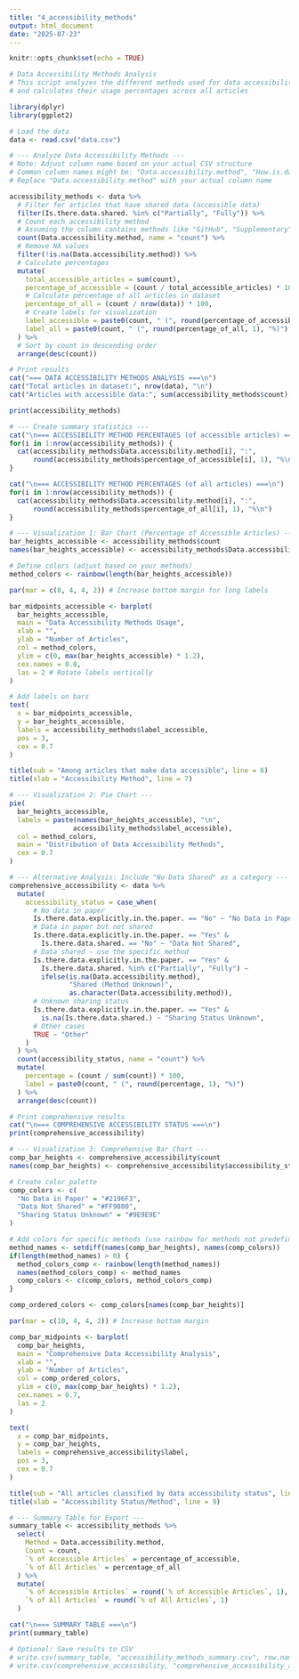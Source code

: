 ```yaml
---
title: "4_accessibility_methods"
output: html_document
date: "2025-07-23"
---
```


```r
knitr::opts_chunk$set(echo = TRUE)
```

```r
# Data Accessibility Methods Analysis
# This script analyzes the different methods used for data accessibility
# and calculates their usage percentages across all articles

library(dplyr)
library(ggplot2)

# Load the data
data <- read.csv("data.csv")

# --- Analyze Data Accessibility Methods ---
# Note: Adjust column name based on your actual CSV structure
# Common column names might be: "Data.accessibility.method", "How.is.data.shared", etc.
# Replace "Data.accessibility.method" with your actual column name

accessibility_methods <- data %>%
  # Filter for articles that have shared data (accessible data)
  filter(Is.there.data.shared. %in% c("Partially", "Fully")) %>%
  # Count each accessibility method
  # Assuming the column contains methods like "GitHub", "Supplementary", "Repository", etc.
  count(Data.accessibility.method, name = "count") %>%
  # Remove NA values
  filter(!is.na(Data.accessibility.method)) %>%
  # Calculate percentages
  mutate(
    total_accessible_articles = sum(count),
    percentage_of_accessible = (count / total_accessible_articles) * 100,
    # Calculate percentage of all articles in dataset
    percentage_of_all = (count / nrow(data)) * 100,
    # Create labels for visualization
    label_accessible = paste0(count, " (", round(percentage_of_accessible, 1), "%)"),
    label_all = paste0(count, " (", round(percentage_of_all, 1), "%)")
  ) %>%
  # Sort by count in descending order
  arrange(desc(count))

# Print results
cat("=== DATA ACCESSIBILITY METHODS ANALYSIS ===\n")
cat("Total articles in dataset:", nrow(data), "\n")
cat("Articles with accessible data:", sum(accessibility_methods$count), "\n\n")

print(accessibility_methods)

# --- Create summary statistics ---
cat("\n=== ACCESSIBILITY METHOD PERCENTAGES (of accessible articles) ===\n")
for(i in 1:nrow(accessibility_methods)) {
  cat(accessibility_methods$Data.accessibility.method[i], ":", 
      round(accessibility_methods$percentage_of_accessible[i], 1), "%\n")
}

cat("\n=== ACCESSIBILITY METHOD PERCENTAGES (of all articles) ===\n")
for(i in 1:nrow(accessibility_methods)) {
  cat(accessibility_methods$Data.accessibility.method[i], ":", 
      round(accessibility_methods$percentage_of_all[i], 1), "%\n")
}

# --- Visualization 1: Bar Chart (Percentage of Accessible Articles) ---
bar_heights_accessible <- accessibility_methods$count
names(bar_heights_accessible) <- accessibility_methods$Data.accessibility.method

# Define colors (adjust based on your methods)
method_colors <- rainbow(length(bar_heights_accessible))

par(mar = c(8, 4, 4, 2)) # Increase bottom margin for long labels

bar_midpoints_accessible <- barplot(
  bar_heights_accessible,
  main = "Data Accessibility Methods Usage",
  xlab = "",
  ylab = "Number of Articles",
  col = method_colors,
  ylim = c(0, max(bar_heights_accessible) * 1.2),
  cex.names = 0.8,
  las = 2 # Rotate labels vertically
)

# Add labels on bars
text(
  x = bar_midpoints_accessible,
  y = bar_heights_accessible,
  labels = accessibility_methods$label_accessible,
  pos = 3,
  cex = 0.7
)

title(sub = "Among articles that make data accessible", line = 6)
title(xlab = "Accessibility Method", line = 7)

# --- Visualization 2: Pie Chart ---
pie(
  bar_heights_accessible,
  labels = paste(names(bar_heights_accessible), "\n", 
                accessibility_methods$label_accessible),
  col = method_colors,
  main = "Distribution of Data Accessibility Methods",
  cex = 0.7
)

# --- Alternative Analysis: Include "No Data Shared" as a category ---
comprehensive_accessibility <- data %>%
  mutate(
    accessibility_status = case_when(
      # No data in paper
      Is.there.data.explicitly.in.the.paper. == "No" ~ "No Data in Paper",
      # Data in paper but not shared
      Is.there.data.explicitly.in.the.paper. == "Yes" & 
        Is.there.data.shared. == "No" ~ "Data Not Shared",
      # Data shared - use the specific method
      Is.there.data.explicitly.in.the.paper. == "Yes" & 
        Is.there.data.shared. %in% c("Partially", "Fully") ~ 
        ifelse(is.na(Data.accessibility.method), 
               "Shared (Method Unknown)", 
               as.character(Data.accessibility.method)),
      # Unknown sharing status
      Is.there.data.explicitly.in.the.paper. == "Yes" & 
        is.na(Is.there.data.shared.) ~ "Sharing Status Unknown",
      # Other cases
      TRUE ~ "Other"
    )
  ) %>%
  count(accessibility_status, name = "count") %>%
  mutate(
    percentage = (count / sum(count)) * 100,
    label = paste0(count, " (", round(percentage, 1), "%)")
  ) %>%
  arrange(desc(count))

# Print comprehensive results
cat("\n=== COMPREHENSIVE ACCESSIBILITY STATUS ===\n")
print(comprehensive_accessibility)

# --- Visualization 3: Comprehensive Bar Chart ---
comp_bar_heights <- comprehensive_accessibility$count
names(comp_bar_heights) <- comprehensive_accessibility$accessibility_status

# Create color palette
comp_colors <- c(
  "No Data in Paper" = "#2196F3",
  "Data Not Shared" = "#FF9800", 
  "Sharing Status Unknown" = "#9E9E9E"
)

# Add colors for specific methods (use rainbow for methods not predefined)
method_names <- setdiff(names(comp_bar_heights), names(comp_colors))
if(length(method_names) > 0) {
  method_colors_comp <- rainbow(length(method_names))
  names(method_colors_comp) <- method_names
  comp_colors <- c(comp_colors, method_colors_comp)
}

comp_ordered_colors <- comp_colors[names(comp_bar_heights)]

par(mar = c(10, 4, 4, 2)) # Increase bottom margin

comp_bar_midpoints <- barplot(
  comp_bar_heights,
  main = "Comprehensive Data Accessibility Analysis",
  xlab = "",
  ylab = "Number of Articles",
  col = comp_ordered_colors,
  ylim = c(0, max(comp_bar_heights) * 1.2),
  cex.names = 0.7,
  las = 2
)

text(
  x = comp_bar_midpoints,
  y = comp_bar_heights,
  labels = comprehensive_accessibility$label,
  pos = 3,
  cex = 0.7
)

title(sub = "All articles classified by data accessibility status", line = 8)
title(xlab = "Accessibility Status/Method", line = 9)

# --- Summary Table for Export ---
summary_table <- accessibility_methods %>%
  select(
    Method = Data.accessibility.method,
    Count = count,
    `% of Accessible Articles` = percentage_of_accessible,
    `% of All Articles` = percentage_of_all
  ) %>%
  mutate(
    `% of Accessible Articles` = round(`% of Accessible Articles`, 1),
    `% of All Articles` = round(`% of All Articles`, 1)
  )

cat("\n=== SUMMARY TABLE ===\n")
print(summary_table)

# Optional: Save results to CSV
# write.csv(summary_table, "accessibility_methods_summary.csv", row.names = FALSE)
# write.csv(comprehensive_accessibility, "comprehensive_accessibility_analysis.csv", row.names = FALSE)
```